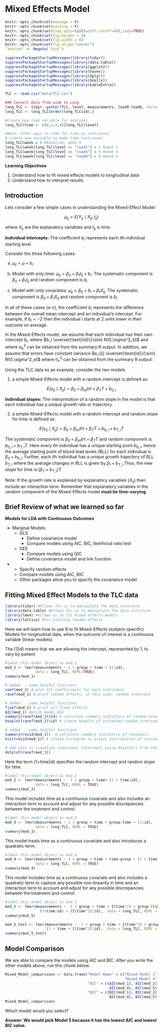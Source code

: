 # Mixed Effects Model {#sec-longi-mixeffect}

```r
knitr::opts_chunk$set(message = F)
knitr::opts_chunk$set(warning = F)
knitr::opts_chunk$set(tidy.opts=list(width.cutoff=80),tidy=TRUE)
knitr::opts_chunk$set(fig.height = 4)
knitr::opts_chunk$set(fig.width = 6)
knitr::opts_chunk$set(fig.align="center")
`%notin%` <- Negate(`%in%`)
```

```r
suppressPackageStartupMessages(library(tidyr))
suppressPackageStartupMessages(library(data.table))
suppressPackageStartupMessages(library(ggplot2))
suppressPackageStartupMessages(library(haven))
suppressPackageStartupMessages(library(dplyr))
suppressPackageStartupMessages(library(GGally))
suppressPackageStartupMessages(library(kableExtra))
```

```r
TLC <- read.csv("Data/TLC.csv")

### Convert Data from wide to Long
long_TLC <- tidyr::gather(TLC, level, measurements, lead0:lead6, factor_key=TRUE)
long_TLC <- long_TLC[order(long_TLC$id),]

#create new time variable for analyses
long_TLC$time <- c(0,1,4,6)[long_TLC$level]

#Note: other ways to code for time as continuous
# create new variable to make time continuous
long_TLC$week = 0 #baseline, week 0
long_TLC$week[long_TLC$level == "lead1"] = 1 #week 1
long_TLC$week[long_TLC$level == "lead4"] = 4 #week 4
long_TLC$week[long_TLC$level == "lead6"] = 6 #week 6
```

**Learning Objectives**

1. Understand how to fit mixed effects models to longitudinal data
2. Understand how to interpret results

## Introduction
Lets consider a few simple cases in understanding the Mixed-Effect Model:

$$\mu_{ij} = E(Y_{ij} \mid {X_{ij},t_{ij}})$$

where $X_{ij}$ are the explanatory variables and $t_{ij}$ is time. 


**Individual intercepts:** The coefficient $b_i$ represents each $i$th individual starting level.

Consider the three following cases:

a) $\mu_{ij} = \mu + b_i$

b) Model with only time: $\mu_{ij} = \beta_0 + \beta_1 t_{ij} + b_i$. The systematic component is $\beta_0 + \beta_1 t_{ij}$ and random component is $b_i$

c) Model with only covariates: $\mu_{ij} = \beta_0 + b_i + \beta_1 X_{ij}$. The systematic component is $\beta_0 + \beta_1 X_{ij}$ and random component is $b_i$

In all of these cases (a-c), the coefficient $b_i$ represents the difference between the overall mean intercept and an individual's intercept. For example, if $b_i = -2$ then the individual $i$ starts at $2$ units lower in their outcome on average.

In the Mixed-Effects model, we assume that each individual has their own intercept $b_i$, where $b_i \overset{\text{iid}}{\sim} N(0,\sigma^2_b)$ and where $\sigma^2_b$ can be obtained from the summary R output. In addition, we assume that errors have constant variance $e_{ij} \overset{\text{iid}}{\sim} N(0,\sigma^2_e)$ where $\sigma^2_e$ can be obtained from the summary R output. 

Using the TLC data as an example, consider the two models

1) a simple Mixed-Effects model with a random  intercept is defined as:

$$E(y_{ij} \mid X_{ij}) = \beta_0 +  \beta_{trt}trt +  \beta_{T}T + b_{0,i}$$

**Individual slopes:** The interpretation of a random slope in the model is that each individual has a unique growth rate or trajectory.

2) a simple Mixed-Effects model with a random  intercept and random slope for time is defined as:

$$E(y_{ij} \mid X_{ij}) = \beta_0 +  \beta_{trt}trt +  \beta_{T}T + b_{0,i} + b_{T,i}T$$

The systematic component is $\beta_0 +  \beta_{trt}trt + \beta_{T}T$ and random component is $b_{0,i} + b_{T,i}T$. Here every $i$th individual has a unique starting point $b_{0,i}$, hence the average starting point of blood lead levels (BLL) for each individual is $\beta_0  + b_{0,i}$. Further, each $i$th individual has a unique growth trajectory of BLL $b_{T,i}$ where the average changes in BLL is given by $\beta_1  + b_{T,i}$.Thus, the new slope for time is $(\beta_{T} + b_{T,i})T$

Note: If the growth rate is explained by explanatory variables ($X_{ij}$) then include an interaction term. Remember that explanatory variables in the random component of the Mixed-Effects model **must be time-varying**. 

## Brief Review of what we learned so far 

**Models for LDA with Continuous Outcomes**

* Marginal Models
  + GLS
    + Define covariance model
    + Compare models using AIC, BIC, likelihood ratio test
  + GEE
    + Compare models using QIC
    + Define covariance model and link function


* \textcolor{blue}{Mixed-Effects Models}
  + Specify random effects
  + Compare models using AIC, BIC 
  + Other packages allow you to specify the covariance model


## Fitting Mixed Effect Models to the TLC data

```r
library(tidyr) #Allows for us to manipulate the data structure
library(data.table) #Allows for us to manipulate the data structure
library(lme4) #Allows us to fit mixed effects models
library(lattice) #for plotting random effects
```

Here we will learn how to use R to fit Mixed-Effects (subject-specific) Models for longitudinal data, when the outcome of interest is a continuous variable (linear models).

\begin{center}
Model 1: $E(y_{ij} \mid X_{ij}) = \beta_0 +  \beta_{trt}trt +  \beta_{T}T + b_{0,i}$
\end{center}

The (1|id) means that we are allowing the intercept, represented by 1, to vary by patient.

```r
#label this model object as mod_1
mod_1 <- lmer(measurements ~ 1 + group + time + (1|id), 
              data = long_TLC, REML=TRUE)
summary(mod_1)
```


```r
# added  - some helpful functions
coef(mod_1) # plot all coefficients for each individual
ranef(mod_1) # print random effects, in this case, random intercept
```


```r
# added  - some helpful functions
fixef(mod_1) # print all fixed effects
AIC(mod_1) #print model AIC
summary(ranef(mod_1)$id) # calculate summary statistics of random intercept
boxplot(ranef(mod_1)$id) # create boxplot of estimated random intercept
```


```r
# added  - some helpful functions
summary(resid(mod_1))  # calculate summary statistics of residuals
hist(resid(mod_1)) # create histogram to assess distribution of residuals
```


```r
# add plot to visualize individual intercepts using dotplot() from the lattice package
dotplot(ranef(mod_1))
```


\begin{center}
Model 2: $E(y_{ij} \mid X_{ij}) = \beta_0 +  \beta_{trt}trt +  \beta_{T}T + b_{0,i} + b_{T,i}T$
\end{center}

Here the term (1+time|id) specifies the random intercept and random slope for time.

```r
#label this model object as mod_2
mod_2 <- lmer(measurements ~  1 + group + time+ (1 + time|id),
              data = long_TLC, REML = TRUE)
summary(mod_2)
```

\begin{center}
Model 3: $E(y_{ij} \mid X_{ij}) = \beta_0 + \beta_{trt}trt + \beta_{T}T + \beta_{trt:T}trt*T + b_{0,i}$
\end{center}

This model includes time as a continuous covariate and also includes an interaction term to account and adjust for any possible discrepancies between the treatment and control.

```r
#label this model object as mod_3
mod_3 <- lmer(measurements ~ 1 + group + time + group:time + (1|id),
              data = long_TLC, REML = TRUE)
summary(mod_3)
```

\begin{center}
Model 4: $E(y_{ij} \mid X_{ij}) = \beta_0 +  \beta_{trt}trt +  \beta_{T}T + \beta_{trt:T}T*trt+b_{0,i} + b_{T,i}T$
\end{center}

This model treats time as a continuous covariate and also introduces a quadratic term.

```r
#label this model object as mod_4
mod_4 <- lmer(measurements ~ 1 + group + time + time:group + (1 + time|id), 
              data = long_TLC, REML = TRUE)
summary(mod_4)
```


\begin{center}
Model 5: $E(y_{ij} \mid X_{ij}) = \beta_0 + \beta_{trt}trt + \beta_{T}T + \beta_{T^2}T^2 + \beta_{trt:T}trt*T+\beta_{trt:T^2}trt*T^2+b_{0,i} + b_{T,i}T$
\end{center}

This model includes time as a continuous covariate and also includes a quadratic term to capture any possible non-linearity in time and an interaction term to account and adjust for any possible discrepancies between the treatment and control.

```r
#label this model object as mod_5
mod_5 <- lmer(measurements ~  1 + group + time + I(time^2) + group:(time + I(time^2)) +
                (1+time|id) + (I(time^2)|id),  data = long_TLC, REML = TRUE)
summary(mod_5)
```

```r
mod_5_test <- lmer(measurements ~  1 + group + time + I(time^2) + group:(time + I(time^2)) +
                   (1 + time + I(time^2)|id),  data = long_TLC, REML = TRUE)
summary(mod_5_test)
```

## Model Comparison

We are able to compare the models using AIC and BIC. After you write the other models above, run this chunk below.

```r
Mixed_Model_comparisons <- data.frame("Model Name" = c("Mixed Model 1", "Mixed Model 2", "Mixed Model 3",
                                                       "Mixed Model 4", "Mixed Model 5"),
                                      "AIC" = c(AIC(mod_1), AIC(mod_2), AIC(mod_3),
                                                AIC(mod_4), AIC(mod_5)),
                                      "BIC" = c(BIC(mod_1), BIC(mod_2), BIC(mod_3),
                                                BIC(mod_4), BIC(mod_5)))
Mixed_Model_comparisons
```

Which model would you select?

**Answer: We would pick Model 5 because it has the lowest AIC and lowest BIC value.**

